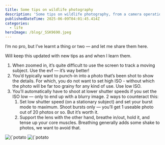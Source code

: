 ```yaml
---
title: Some tips on wildlife photography
description: 'Some tips on wildlife photography, from a camera operation perspective '
publishedDateTime: 2025-06-09T04:01:45.414Z
categories:
  - life
heroImage: /blog/_SSK9690.jpeg
---
```


I’m no pro, but I’ve learnt a thing or two — and let me share them here.

Will keep this updated with new tips as and when I learn them.

1. When zoomed in, it’s quite difficult to use the screen to track a moving subject. Use the evf — it’s way better!
2. You’d typically want to punch-in into a photo that’s been shot to show the details. For which, you do not want to set high ISO - without which the photo will be far too grainy for any kind of use. Use low ISO.
3. You’ll automatically have to shoot at lower shutter speeds if you set the ISO low — only to end up with a blurry image. 2 ways to counteract this:
   1. Set low shutter speed (on a stationary subject) and set your burst mode to maximum. Shoot bursts only — you’ll get 1 useable photo out of 20 photos or so. But it’s worth it.
   2. Support the lens with the other hand, breathe in/out, hold it, and tense up your core muscles. Breathing generally adds some shake to photos, we want to avoid that.

<div style={{display: 'flex', gap: '16px'}}>
  <Image mdHalfWidth alt={`potato fry`} src={'/blog/_SSK9690.jpeg'} />
  <Image mdHalfWidth alt={`potato fry`} src={'/blog/_SSK9703.jpeg'} />
</div>
